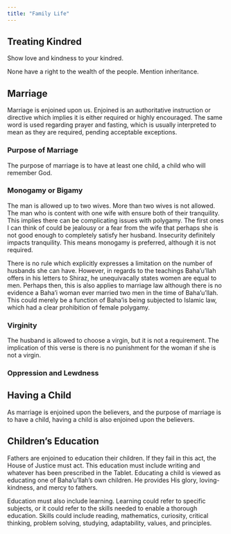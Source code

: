 ```yaml
---
title: "Family Life"
---
```


## Treating Kindred

Show love and kindness to your kindred.

None have a right to the wealth of the people. Mention inheritance.

## Marriage

Marriage is enjoined upon us. Enjoined is an authoritative instruction or directive which implies it is either required or highly encouraged. The same word is used regarding prayer and fasting, which is usually interpreted to mean as they are required, pending acceptable exceptions.

### Purpose of Marriage

The purpose of marriage is to have at least one child, a child who will remember God.

### Monogamy or Bigamy

The man is allowed up to two wives. More than two wives is not allowed. The man who is content with one wife with ensure both of their tranquility. This implies there can be complicating issues with polygamy. The first ones I can think of could be jealousy or a fear from the wife that perhaps she is not good enough to completely satisfy her husband. Insecurity definitely impacts tranquility. This means monogamy is preferred, although it is not required.

There is no rule which explicitly expresses a limitation on the number of husbands she can have. However, in regards to the teachings Baha'u'llah offers in his letters to Shiraz, he unequivacally states women are equal to men. Perhaps then, this is also applies to marriage law although there is no evidence a Baha'i woman ever married two men in the time of Baha'u'llah. This could merely be a function of Baha'is being subjected to Islamic law, which had a clear prohibition of female polygamy.

### Virginity

The husband is allowed to choose a virgin, but it is not a requirement. The implication of this verse is there is no punishment for the woman if she is not a virgin.

### Oppression and Lewdness

## Having a Child

As marriage is enjoined upon the believers, and the purpose of marriage is to have a child, having a child is also enjoined upon the believers.

## Children's Education

Fathers are enjoined to education their children. If they fail in this act, the House of Justice must act. This education must include writing and whatever has been prescribed in the Tablet. Educating a child is viewed as educating one of Baha'u'llah's own children. He provides His glory, loving-kindness, and mercy to fathers.

Education must also include learning. Learning could refer to specific subjects, or it could refer to the skills needed to enable a thorough education. Skills could include reading, mathematics, curiosity, critical thinking, problem solving, studying, adaptability, values, and principles.
